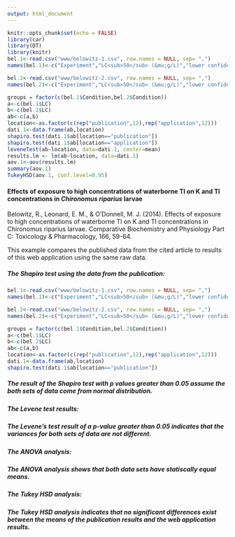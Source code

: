 ```yaml
---
output: html_document
---
```


```r
knitr::opts_chunk$set(echo = FALSE)
library(car)
library(DT)
library(knitr)
bel.1<-read.csv("www/belowitz-1.csv", row.names = NULL, sep= ",")
names(bel.1)<-c("Experiment","LC<sub>50</sub> (&mu;g/L)","lower confidence limit (&mu;g/L)","upper confidence limit (&mu;g/L)")

bel.2<-read.csv("www/belowitz-2.csv", row.names = NULL, sep= ",")
names(bel.2)<-c("Experiment","LC<sub>50</sub> (&mu;g/L)","lower confidence limit (&mu;g/L)","upper confidence limit (&mu;g/L)")

groups = factor(c(bel.1$Condition,bel.2$Condition))
a<-c(bel.1$LC)
b<-c(bel.2$LC)
ab<-c(a,b)
location<-as.factor(c(rep("publication",12),rep("application",12)))
dati.1<-data.frame(ab,location)
shapiro.test(dati.1$ab[location=="publication"])
shapiro.test(dati.1$ab[location=="application"])
leveneTest(ab~location, data=dati.1, center=mean)
results.lm <- lm(ab~location, data=dati.1)
aov.1<-aov(results.lm)
summary(aov.1)
TukeyHSD(aov.1, conf.level=0.95)
```

#### Effects of exposure to high concentrations of waterborne Tl on K and Tl concentrations in <i>Chironomus riparius</i> larvae

Belowitz, R., Leonard, E. M., & O'Donnell, M. J. (2014). Effects of exposure to high concentrations of waterborne Tl on K and Tl concentrations in Chironomus riparius larvae. Comparative Biochemistry and Physiology Part C: Toxicology & Pharmacology, 166, 59-64.

This example compares the published data from the cited article to results of this web application using the same raw data. 

##### The Shapiro test using the data from the publication:
```r
bel.1<-read.csv("www/belowitz-1.csv", row.names = NULL, sep= ",")
names(bel.1)<-c("Experiment","LC<sub>50</sub> (&mu;g/L)","lower confidence limit (&mu;g/L)","upper confidence limit (&mu;g/L)")

bel.2<-read.csv("www/belowitz-2.csv", row.names = NULL, sep= ",")
names(bel.2)<-c("Experiment","LC<sub>50</sub> (&mu;g/L)","lower confidence limit (&mu;g/L)","upper confidence limit (&mu;g/L)")

groups = factor(c(bel.1$Condition,bel.2$Condition))
a<-c(bel.1$LC)
b<-c(bel.2$LC)
ab<-c(a,b)
location<-as.factor(c(rep("publication",12),rep("application",12)))
dati.1<-data.frame(ab,location)
shapiro.test(dati.1$ab[location=="publication"])

```
##### The result of the Shapiro test with p values greater than 0.05 assume the both sets of data come from normal distribution.

##### The Levene test results:

##### The Levene's test result of a p-value greater than 0.05 indicates that the variances for both sets of data are not different.

##### The ANOVA analysis:

##### The ANOVA analysis shows that both data sets have statiscally equal means.

##### The Tukey HSD analysis:

##### The Tukey HSD analysis indicates that no significant differences exist between the means of the publication results and the web application  results. 


